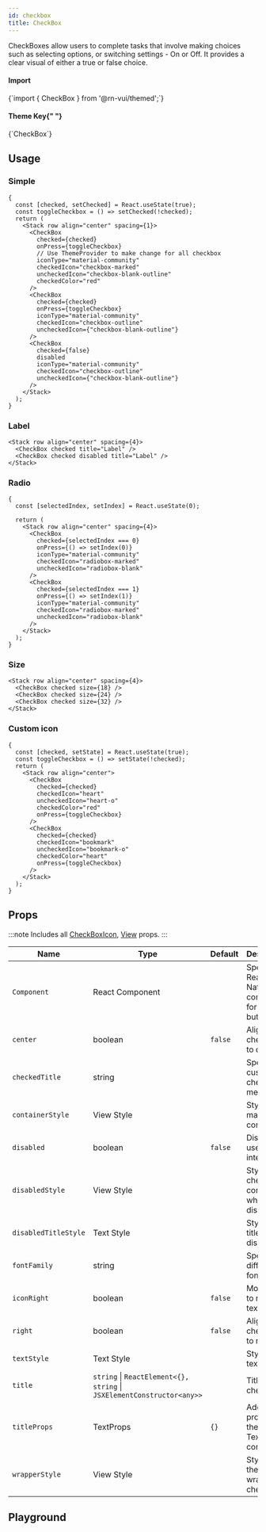 ```yaml
---
id: checkbox
title: CheckBox
---
```



<IconsStyle />

CheckBoxes allow users to complete tasks that involve making choices such as selecting options, or switching settings - On or Off. It provides a clear visual of either a true or false choice.

<div class="row inline-flex-center">
  <div class="col col--3">
    <h4>Import</h4>
  </div>
  <div class="col col--9">
    <CodeBlock>{`import { CheckBox } from '@rn-vui/themed';`}</CodeBlock>
  </div>
  <div class="col col--3">
    <h4>
      Theme Key{" "}
      <a href="../customizing#using-themeprovider">
        <BiInfoCircle />
      </a>
    </h4>
  </div>
  <div class="col col--9">
    <CodeBlock>{`CheckBox`}</CodeBlock>
  </div>
</div>

## Usage

### Simple

```tsx live
{
  const [checked, setChecked] = React.useState(true);
  const toggleCheckbox = () => setChecked(!checked);
  return (
    <Stack row align="center" spacing={1}>
      <CheckBox
        checked={checked}
        onPress={toggleCheckbox}
        // Use ThemeProvider to make change for all checkbox
        iconType="material-community"
        checkedIcon="checkbox-marked"
        uncheckedIcon="checkbox-blank-outline"
        checkedColor="red"
      />
      <CheckBox
        checked={checked}
        onPress={toggleCheckbox}
        iconType="material-community"
        checkedIcon="checkbox-outline"
        uncheckedIcon={"checkbox-blank-outline"}
      />
      <CheckBox
        checked={false}
        disabled
        iconType="material-community"
        checkedIcon="checkbox-outline"
        uncheckedIcon={"checkbox-blank-outline"}
      />
    </Stack>
  );
}
```

### Label

```tsx live
<Stack row align="center" spacing={4}>
  <CheckBox checked title="Label" />
  <CheckBox checked disabled title="Label" />
</Stack>
```

### Radio

```tsx live
{
  const [selectedIndex, setIndex] = React.useState(0);

  return (
    <Stack row align="center" spacing={4}>
      <CheckBox
        checked={selectedIndex === 0}
        onPress={() => setIndex(0)}
        iconType="material-community"
        checkedIcon="radiobox-marked"
        uncheckedIcon="radiobox-blank"
      />
      <CheckBox
        checked={selectedIndex === 1}
        onPress={() => setIndex(1)}
        iconType="material-community"
        checkedIcon="radiobox-marked"
        uncheckedIcon="radiobox-blank"
      />
    </Stack>
  );
}
```

### Size

```tsx live
<Stack row align="center" spacing={4}>
  <CheckBox checked size={18} />
  <CheckBox checked size={24} />
  <CheckBox checked size={32} />
</Stack>
```

### Custom icon

```tsx live
{
  const [checked, setState] = React.useState(true);
  const toggleCheckbox = () => setState(!checked);
  return (
    <Stack row align="center">
      <CheckBox
        checked={checked}
        checkedIcon="heart"
        uncheckedIcon="heart-o"
        checkedColor="red"
        onPress={toggleCheckbox}
      />
      <CheckBox
        checked={checked}
        checkedIcon="bookmark"
        uncheckedIcon="bookmark-o"
        checkedColor="heart"
        onPress={toggleCheckbox}
      />
    </Stack>
  );
}
```

<Usage />

## Props

:::note
Includes all [CheckBoxIcon](checkboxicon#props), [View](https://reactnative.dev/docs/view#props) props.
:::

<div class='table-responsive'>

| Name                 | Type                                                                   | Default | Description                                     |
| -------------------- | ---------------------------------------------------------------------- | ------- | ----------------------------------------------- |
| `Component`          | React Component                                                        |         | Specify React Native component for main button. |
| `center`             | boolean                                                                | `false` | Aligns checkbox to center.                      |
| `checkedTitle`       | string                                                                 |         | Specify a custom checked message.               |
| `containerStyle`     | View Style                                                             |         | Style of main container.                        |
| `disabled`           | boolean                                                                | `false` | Disables user interaction.                      |
| `disabledStyle`      | View Style                                                             |         | Style of the checkbox container when disabled.  |
| `disabledTitleStyle` | Text Style                                                             |         | Style of the title when disabled.               |
| `fontFamily`         | string                                                                 |         | Specify different font family.                  |
| `iconRight`          | boolean                                                                | `false` | Moves icon to right of text.                    |
| `right`              | boolean                                                                | `false` | Aligns checkbox to right.                       |
| `textStyle`          | Text Style                                                             |         | Style of text.                                  |
| `title`              | `string` \| `ReactElement<{}, string` \| `JSXElementConstructor<any>>` |         | Title of checkbox.                              |
| `titleProps`         | TextProps                                                              | `{}`    | Additional props for the title Text component.  |
| `wrapperStyle`       | View Style                                                             |         | Style for the wrapper of checkbox.              |

</div>

## Playground

<Play />
